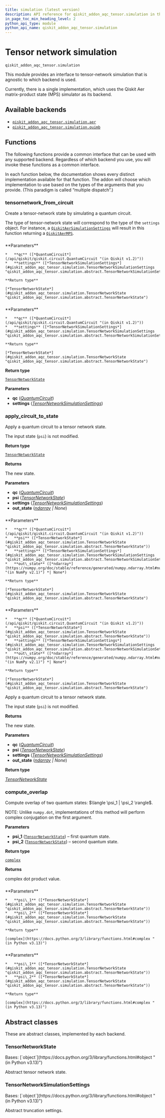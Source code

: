 ```yaml
---
title: simulation (latest version)
description: API reference for qiskit_addon_aqc_tensor.simulation in the latest version of qiskit-addon-aqc-tensor
in_page_toc_min_heading_level: 2
python_api_type: module
python_api_name: qiskit_addon_aqc_tensor.simulation
---
```


<span id="module-qiskit_addon_aqc_tensor.simulation" />

<span id="tensor-network-simulation-qiskit-addon-aqc-tensor-simulation" />

# Tensor network simulation

`qiskit_addon_aqc_tensor.simulation`

This module provides an interface to tensor-network simulation that is agnostic to which backend is used.

Currently, there is a single implementation, which uses the Qiskit Aer matrix-product state (MPS) simulator as its backend.

## Available backends

*   [`qiskit_addon_aqc_tensor.simulation.aer`](simulation-aer#module-qiskit_addon_aqc_tensor.simulation.aer "qiskit_addon_aqc_tensor.simulation.aer")
*   [`qiskit_addon_aqc_tensor.simulation.quimb`](simulation-quimb#module-qiskit_addon_aqc_tensor.simulation.quimb "qiskit_addon_aqc_tensor.simulation.quimb")

## Functions

The following functions provide a common interface that can be used with any supported backend. Regardless of which backend you use, you will invoke these functions as a common interface.

In each function below, the documentation shows every distinct implementation available for that function. The addon will choose which implementation to use based on the types of the arguments that you provide. (This paradigm is called “multiple dispatch”.)

### tensornetwork\_from\_circuit

<Function id="qiskit_addon_aqc_tensor.simulation.tensornetwork_from_circuit" github="https://github.com/Qiskit/qiskit-addon-aqc-tensor/tree/stable/0.1/qiskit_addon_aqc_tensor/simulation/abstract.py" signature="tensornetwork_from_circuit(qc, settings, /)">
  Create a tensor-network state by simulating a quantum circuit.

  The type of tensor-network state will correspond to the type of the `settings` object. For instance, a [`QiskitAerSimulationSettings`](simulation-aer-qiskit-aer-simulation-settings "qiskit_addon_aqc_tensor.simulation.aer.QiskitAerSimulationSettings") will result in this function returning a [`QiskitAerMPS`](simulation-aer-qiskit-aer-mps "qiskit_addon_aqc_tensor.simulation.aer.QiskitAerMPS").

  ###

  <Function github="https://github.com/Qiskit/qiskit-addon-aqc-tensor/tree/stable/0.1/qiskit_addon_aqc_tensor/simulation/abstract.py" signature="tensornetwork_from_circuit(qc: qiskit.circuit.quantumcircuit.QuantumCircuit, settings: qiskit_addon_aqc_tensor.simulation.aer.simulation.QiskitAerSimulationSettings | plum.type.ModuleType[qiskit_aer.AerSimulator], /, *, out_state: numpy.ndarray | None = None) → qiskit_addon_aqc_tensor.simulation.aer.state.QiskitAerMPS">
    **Parameters**

    *   **qc** ([*QuantumCircuit*](/api/qiskit/qiskit.circuit.QuantumCircuit "(in Qiskit v1.2)"))
    *   **settings** ([*TensorNetworkSimulationSettings*](#qiskit_addon_aqc_tensor.simulation.TensorNetworkSimulationSettings "qiskit_addon_aqc_tensor.simulation.abstract.TensorNetworkSimulationSettings"))

    **Return type**

    [*TensorNetworkState*](#qiskit_addon_aqc_tensor.simulation.TensorNetworkState "qiskit_addon_aqc_tensor.simulation.abstract.TensorNetworkState")
  </Function>

  ###

  <Function github="https://github.com/Qiskit/qiskit-addon-aqc-tensor/tree/stable/0.1/qiskit_addon_aqc_tensor/simulation/abstract.py" signature="tensornetwork_from_circuit(qc: qiskit.circuit.quantumcircuit.QuantumCircuit, settings: qiskit_addon_aqc_tensor.simulation.quimb.QuimbSimulator, /) → quimb.tensor.Circuit">
    **Parameters**

    *   **qc** ([*QuantumCircuit*](/api/qiskit/qiskit.circuit.QuantumCircuit "(in Qiskit v1.2)"))
    *   **settings** ([*TensorNetworkSimulationSettings*](#qiskit_addon_aqc_tensor.simulation.TensorNetworkSimulationSettings "qiskit_addon_aqc_tensor.simulation.abstract.TensorNetworkSimulationSettings"))

    **Return type**

    [*TensorNetworkState*](#qiskit_addon_aqc_tensor.simulation.TensorNetworkState "qiskit_addon_aqc_tensor.simulation.abstract.TensorNetworkState")
  </Function>

  **Return type**

  [`TensorNetworkState`](#qiskit_addon_aqc_tensor.simulation.TensorNetworkState "qiskit_addon_aqc_tensor.simulation.abstract.TensorNetworkState")

  **Parameters**

  *   **qc** ([*QuantumCircuit*](/api/qiskit/qiskit.circuit.QuantumCircuit "(in Qiskit v1.2)"))
  *   **settings** ([*TensorNetworkSimulationSettings*](#qiskit_addon_aqc_tensor.simulation.TensorNetworkSimulationSettings "qiskit_addon_aqc_tensor.simulation.abstract.TensorNetworkSimulationSettings"))
</Function>

### apply\_circuit\_to\_state

<Function id="qiskit_addon_aqc_tensor.simulation.apply_circuit_to_state" github="https://github.com/Qiskit/qiskit-addon-aqc-tensor/tree/stable/0.1/qiskit_addon_aqc_tensor/simulation/abstract.py" signature="apply_circuit_to_state(qc, psi, settings, /, *, out_state=None)">
  Apply a quantum circuit to a tensor network state.

  The input state (`psi`) is not modified.

  **Return type**

  [`TensorNetworkState`](#qiskit_addon_aqc_tensor.simulation.TensorNetworkState "qiskit_addon_aqc_tensor.simulation.abstract.TensorNetworkState")

  **Returns**

  The new state.

  **Parameters**

  *   **qc** ([*QuantumCircuit*](/api/qiskit/qiskit.circuit.QuantumCircuit "(in Qiskit v1.2)"))
  *   **psi** ([*TensorNetworkState*](#qiskit_addon_aqc_tensor.simulation.TensorNetworkState "qiskit_addon_aqc_tensor.simulation.abstract.TensorNetworkState"))
  *   **settings** ([*TensorNetworkSimulationSettings*](#qiskit_addon_aqc_tensor.simulation.TensorNetworkSimulationSettings "qiskit_addon_aqc_tensor.simulation.abstract.TensorNetworkSimulationSettings"))
  *   **out\_state** ([*ndarray*](https://numpy.org/doc/stable/reference/generated/numpy.ndarray.html#numpy.ndarray "(in NumPy v2.1)") *| None*)

  ###

  <Function github="https://github.com/Qiskit/qiskit-addon-aqc-tensor/tree/stable/0.1/qiskit_addon_aqc_tensor/simulation/abstract.py" signature="apply_circuit_to_state(qc: qiskit.circuit.quantumcircuit.QuantumCircuit, psi: qiskit_addon_aqc_tensor.simulation.aer.state.QiskitAerMPS, settings: qiskit_addon_aqc_tensor.simulation.aer.simulation.QiskitAerSimulationSettings | plum.type.ModuleType[qiskit_aer.AerSimulator], /, *, out_state: numpy.ndarray | None = None) → qiskit_addon_aqc_tensor.simulation.aer.state.QiskitAerMPS">
    **Parameters**

    *   **qc** ([*QuantumCircuit*](/api/qiskit/qiskit.circuit.QuantumCircuit "(in Qiskit v1.2)"))
    *   **psi** ([*TensorNetworkState*](#qiskit_addon_aqc_tensor.simulation.TensorNetworkState "qiskit_addon_aqc_tensor.simulation.abstract.TensorNetworkState"))
    *   **settings** ([*TensorNetworkSimulationSettings*](#qiskit_addon_aqc_tensor.simulation.TensorNetworkSimulationSettings "qiskit_addon_aqc_tensor.simulation.abstract.TensorNetworkSimulationSettings"))
    *   **out\_state** ([*ndarray*](https://numpy.org/doc/stable/reference/generated/numpy.ndarray.html#numpy.ndarray "(in NumPy v2.1)") *| None*)

    **Return type**

    [*TensorNetworkState*](#qiskit_addon_aqc_tensor.simulation.TensorNetworkState "qiskit_addon_aqc_tensor.simulation.abstract.TensorNetworkState")
  </Function>

  ###

  <Function github="https://github.com/Qiskit/qiskit-addon-aqc-tensor/tree/stable/0.1/qiskit_addon_aqc_tensor/simulation/abstract.py" signature="apply_circuit_to_state(qc: qiskit.circuit.quantumcircuit.QuantumCircuit, circ0: plum.type.ModuleType[quimb.tensor.Circuit], settings: qiskit_addon_aqc_tensor.simulation.quimb.QuimbSimulator, /, *, out_state: numpy.ndarray | None = None) → quimb.tensor.Circuit">
    **Parameters**

    *   **qc** ([*QuantumCircuit*](/api/qiskit/qiskit.circuit.QuantumCircuit "(in Qiskit v1.2)"))
    *   **psi** ([*TensorNetworkState*](#qiskit_addon_aqc_tensor.simulation.TensorNetworkState "qiskit_addon_aqc_tensor.simulation.abstract.TensorNetworkState"))
    *   **settings** ([*TensorNetworkSimulationSettings*](#qiskit_addon_aqc_tensor.simulation.TensorNetworkSimulationSettings "qiskit_addon_aqc_tensor.simulation.abstract.TensorNetworkSimulationSettings"))
    *   **out\_state** ([*ndarray*](https://numpy.org/doc/stable/reference/generated/numpy.ndarray.html#numpy.ndarray "(in NumPy v2.1)") *| None*)

    **Return type**

    [*TensorNetworkState*](#qiskit_addon_aqc_tensor.simulation.TensorNetworkState "qiskit_addon_aqc_tensor.simulation.abstract.TensorNetworkState")
  </Function>

  Apply a quantum circuit to a tensor network state.

  The input state (`psi`) is not modified.

  **Returns**

  The new state.

  **Parameters**

  *   **qc** ([*QuantumCircuit*](/api/qiskit/qiskit.circuit.QuantumCircuit "(in Qiskit v1.2)"))
  *   **psi** ([*TensorNetworkState*](#qiskit_addon_aqc_tensor.simulation.TensorNetworkState "qiskit_addon_aqc_tensor.simulation.abstract.TensorNetworkState"))
  *   **settings** ([*TensorNetworkSimulationSettings*](#qiskit_addon_aqc_tensor.simulation.TensorNetworkSimulationSettings "qiskit_addon_aqc_tensor.simulation.abstract.TensorNetworkSimulationSettings"))
  *   **out\_state** ([*ndarray*](https://numpy.org/doc/stable/reference/generated/numpy.ndarray.html#numpy.ndarray "(in NumPy v2.1)") *| None*)

  **Return type**

  [*TensorNetworkState*](#qiskit_addon_aqc_tensor.simulation.TensorNetworkState "qiskit_addon_aqc_tensor.simulation.abstract.TensorNetworkState")
</Function>

### compute\_overlap

<Function id="qiskit_addon_aqc_tensor.simulation.compute_overlap" github="https://github.com/Qiskit/qiskit-addon-aqc-tensor/tree/stable/0.1/qiskit_addon_aqc_tensor/simulation/abstract.py" signature="compute_overlap(psi_1, psi_2, /)">
  Compute overlap of two quantum states: $\langle \psi_1 | \psi_2 \rangle$.

  NOTE: Unlike `numpy.dot`, implementations of this method will perform complex conjugation on the first argument.

  **Parameters**

  *   **psi\_1** ([`TensorNetworkState`](#qiskit_addon_aqc_tensor.simulation.TensorNetworkState "qiskit_addon_aqc_tensor.simulation.abstract.TensorNetworkState")) – first quantum state.
  *   **psi\_2** ([`TensorNetworkState`](#qiskit_addon_aqc_tensor.simulation.TensorNetworkState "qiskit_addon_aqc_tensor.simulation.abstract.TensorNetworkState")) – second quantum state.

  **Return type**

  [`complex`](https://docs.python.org/3/library/functions.html#complex "(in Python v3.13)")

  **Returns**

  complex dot product value.

  ###

  <Function github="https://github.com/Qiskit/qiskit-addon-aqc-tensor/tree/stable/0.1/qiskit_addon_aqc_tensor/simulation/abstract.py" signature="compute_overlap(mps1: qiskit_addon_aqc_tensor.simulation.aer.state.QiskitAerMPS, mps2: qiskit_addon_aqc_tensor.simulation.aer.state.QiskitAerMPS, /) → complex">
    **Parameters**

    *   **psi\_1** ([*TensorNetworkState*](#qiskit_addon_aqc_tensor.simulation.TensorNetworkState "qiskit_addon_aqc_tensor.simulation.abstract.TensorNetworkState"))
    *   **psi\_2** ([*TensorNetworkState*](#qiskit_addon_aqc_tensor.simulation.TensorNetworkState "qiskit_addon_aqc_tensor.simulation.abstract.TensorNetworkState"))

    **Return type**

    [complex](https://docs.python.org/3/library/functions.html#complex "(in Python v3.13)")
  </Function>

  ###

  <Function github="https://github.com/Qiskit/qiskit-addon-aqc-tensor/tree/stable/0.1/qiskit_addon_aqc_tensor/simulation/abstract.py" signature="compute_overlap(circ1: plum.type.ModuleType[quimb.tensor.Circuit], circ2: plum.type.ModuleType[quimb.tensor.Circuit], /) → complex">
    **Parameters**

    *   **psi\_1** ([*TensorNetworkState*](#qiskit_addon_aqc_tensor.simulation.TensorNetworkState "qiskit_addon_aqc_tensor.simulation.abstract.TensorNetworkState"))
    *   **psi\_2** ([*TensorNetworkState*](#qiskit_addon_aqc_tensor.simulation.TensorNetworkState "qiskit_addon_aqc_tensor.simulation.abstract.TensorNetworkState"))

    **Return type**

    [complex](https://docs.python.org/3/library/functions.html#complex "(in Python v3.13)")
  </Function>
</Function>

## Abstract classes

These are abstract classes, implemented by each backend.

### TensorNetworkState

<Class id="qiskit_addon_aqc_tensor.simulation.TensorNetworkState" github="https://github.com/Qiskit/qiskit-addon-aqc-tensor/tree/stable/0.1/qiskit_addon_aqc_tensor/simulation/abstract.py#L24-L25" signature="TensorNetworkState" modifiers="class">
  Bases: [`object`](https://docs.python.org/3/library/functions.html#object "(in Python v3.13)")

  Abstract tensor network state.
</Class>

### TensorNetworkSimulationSettings

<Class id="qiskit_addon_aqc_tensor.simulation.TensorNetworkSimulationSettings" github="https://github.com/Qiskit/qiskit-addon-aqc-tensor/tree/stable/0.1/qiskit_addon_aqc_tensor/simulation/abstract.py#L28-L29" signature="TensorNetworkSimulationSettings" modifiers="class">
  Bases: [`object`](https://docs.python.org/3/library/functions.html#object "(in Python v3.13)")

  Abstract truncation settings.
</Class>

